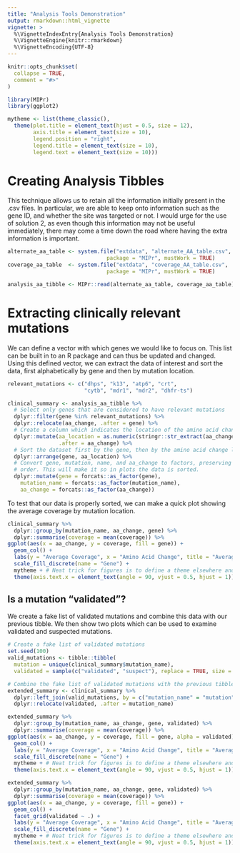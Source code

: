 ```yaml
---
title: "Analysis Tools Demonstration"
output: rmarkdown::html_vignette
vignette: >
  %\VignetteIndexEntry{Analysis Tools Demonstration}
  %\VignetteEngine{knitr::rmarkdown}
  %\VignetteEncoding{UTF-8}
---
```


```r
knitr::opts_chunk$set(
  collapse = TRUE,
  comment = "#>"
)

library(MIPr)
library(ggplot2)

mytheme <- list(theme_classic(), 
  theme(plot.title = element_text(hjust = 0.5, size = 12),
        axis.title = element_text(size = 10),
        legend.position = "right",
        legend.title = element_text(size = 10),
        legend.text = element_text(size = 10)))
```

# Creating Analysis Tibbles
This technique allows us to retain all the information initially present in the
.csv files. In particular, we are able to keep onto information such as the gene
ID, and whether the site was targeted or not. I would urge for the use of
solution 2, as even though this information may not be useful immediately, there
may come a time down the road where having the extra information is important.
```r
alternate_aa_table <- system.file("extdata", "alternate_AA_table.csv", 
                               package = "MIPr", mustWork = TRUE)
coverage_aa_table  <- system.file("extdata", "coverage_AA_table.csv",  
                               package = "MIPr", mustWork = TRUE)

analysis_aa_tibble <- MIPr::read(alternate_aa_table, coverage_aa_table)
```

# Extracting clinically relevant mutations
We can define a vector with which genes we would like to focus on. This list can
be built in to an R package and can thus be updated and changed. Using this
defined vector, we can extract the data of interest and sort the data, first
alphabetically by gene and then by mutation location.
```r
relevant_mutations <- c("dhps", "k13", "atp6", "crt", 
                        "cytb", "mdr1", "mdr2", "dhfr-ts")

clinical_summary <- analysis_aa_tibble %>% 
  # Select only genes that are considered to have relevant mutations
  dplyr::filter(gene %in% relevant_mutations) %>% 
  dplyr::relocate(aa_change, .after = gene) %>% 
  # Create a column which indicates the location of the amino acid change
  dplyr::mutate(aa_location = as.numeric(stringr::str_extract(aa_change, "\\d+")),
                .after = aa_change) %>% 
  # Sort the dataset first by the gene, then by the amino acid change location
  dplyr::arrange(gene, aa_location) %>% 
  # Convert gene, mutation, name, and aa_change to factors, preserving their
  # order. This will make it so in plots the data is sorted.
  dplyr::mutate(gene = forcats::as_factor(gene),
    mutation_name = forcats::as_factor(mutation_name),
    aa_change = forcats::as_factor(aa_change))
```

To test that our data is properly sorted, we can make a quick plot showing the
average coverage by mutation location.
```r
clinical_summary %>% 
  dplyr::group_by(mutation_name, aa_change, gene) %>% 
  dplyr::summarise(coverage = mean(coverage)) %>% 
ggplot(aes(x = aa_change, y = coverage, fill = gene)) +
  geom_col() +
  labs(y = "Average Coverage", x = "Amino Acid Change", title = "Average Coverage by Mutation Site") +
  scale_fill_discrete(name = "Gene") +
  mytheme + # Neat trick for figures is to define a theme elsewhere and then just have this line of code
  theme(axis.text.x = element_text(angle = 90, vjust = 0.5, hjust = 1))
```

## Is a mutation "validated"?
We create a fake list of validated mutations and combine this data with our
previous tibble. We then show two plots which can be used to examine validated
and suspected mutations.
```r
# Create a fake list of validated mutations
set.seed(100)
valid_mutations <- tibble::tibble(
  mutation = unique(clinical_summary$mutation_name),
  validated = sample(c("validated", "suspect"), replace = TRUE, size = length(unique(clinical_summary$mutation_name))))

# Combine the fake list of validated mutations with the previous tibble
extended_summary <- clinical_summary %>% 
  dplyr::left_join(valid_mutations, by = c("mutation_name" = "mutation")) %>% 
  dplyr::relocate(validated, .after = mutation_name)
```

```r
extended_summary %>% 
  dplyr::group_by(mutation_name, aa_change, gene, validated) %>% 
  dplyr::summarise(coverage = mean(coverage)) %>% 
ggplot(aes(x = aa_change, y = coverage, fill = gene, alpha = validated)) +
  geom_col() +
  labs(y = "Average Coverage", x = "Amino Acid Change", title = "Average Coverage by Mutation Site") +
  scale_fill_discrete(name = "Gene") +
  mytheme + # Neat trick for figures is to define a theme elsewhere and then just have this line of code
  theme(axis.text.x = element_text(angle = 90, vjust = 0.5, hjust = 1))

extended_summary %>% 
  dplyr::group_by(mutation_name, aa_change, gene, validated) %>% 
  dplyr::summarise(coverage = mean(coverage)) %>% 
ggplot(aes(x = aa_change, y = coverage, fill = gene)) +
  geom_col() +
  facet_grid(validated ~ .) +
  labs(y = "Average Coverage", x = "Amino Acid Change", title = "Average Coverage by Mutation Site") +
  scale_fill_discrete(name = "Gene") +
  mytheme + # Neat trick for figures is to define a theme elsewhere and then just have this line of code
  theme(axis.text.x = element_text(angle = 90, vjust = 0.5, hjust = 1))
```
